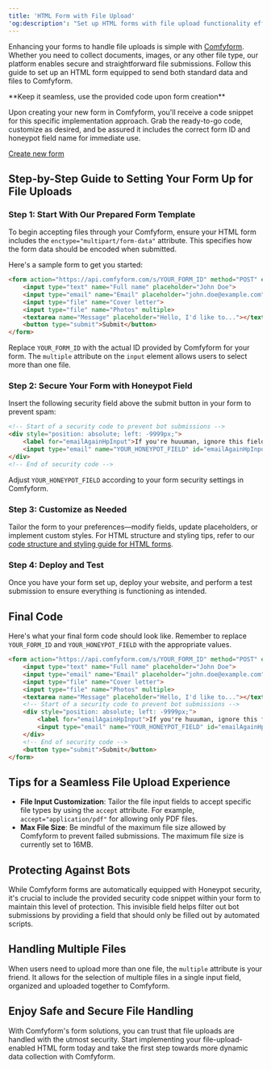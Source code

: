 ```yaml
---
title: 'HTML Form with File Upload'
'og:description': "Set up HTML forms with file upload functionality effortlessly on Comfyform. Follow our step-by-step guide for secure and user-friendly file submissions."
---
```


Enhancing your forms to handle file uploads is simple with [Comfyform](https://comfyform.com/). Whether you need to collect documents, images, or any other file type, our platform enables secure and straightforward file submissions. Follow this guide to set up an HTML form equipped to send both standard data and files to Comfyform.

<Tip>
**Keep it seamless, use the provided code upon form creation**

Upon creating your new form in Comfyform, you'll receive a code snippet for this specific implementation approach. Grab the ready-to-go code, customize as desired, and be assured it includes the correct form ID and honeypot field name for immediate use.

[Create new form](https://app.comfyform.com/forms/)
</Tip>

## Step-by-Step Guide to Setting Your Form Up for File Uploads

### Step 1: Start With Our Prepared Form Template

To begin accepting files through your Comfyform, ensure your HTML form includes the `enctype="multipart/form-data"` attribute. This specifies how the form data should be encoded when submitted.

Here's a sample form to get you started:

```html
<form action="https://api.comfyform.com/s/YOUR_FORM_ID" method="POST" enctype="multipart/form-data">
    <input type="text" name="Full name" placeholder="John Doe">
    <input type="email" name="Email" placeholder="john.doe@example.com">
    <input type="file" name="Cover letter">
    <input type="file" name="Photos" multiple>
    <textarea name="Message" placeholder="Hello, I'd like to..."></textarea>
    <button type="submit">Submit</button>
</form>
```

Replace `YOUR_FORM_ID` with the actual ID provided by Comfyform for your form. The `multiple` attribute on the `input` element allows users to select more than one file.

### Step 2: Secure Your Form with Honeypot Field

Insert the following security field above the submit button in your form to prevent spam:

```html
<!-- Start of a security code to prevent bot submissions -->
<div style="position: absolute; left: -9999px;">
    <label for="emailAgainHpInput">If you're huuuman, ignore this field</label>
    <input type="email" name="YOUR_HONEYPOT_FIELD" id="emailAgainHpInput" placeholder="your@email.com" tabindex="-1" autocomplete="nopls" data-1p-ignore data-lpignore="true">
</div>
<!-- End of security code -->
```

Adjust `YOUR_HONEYPOT_FIELD` according to your form security settings in Comfyform.

### Step 3: Customize as Needed

Tailor the form to your preferences—modify fields, update placeholders, or implement custom styles. For HTML structure and styling tips, refer to our [code structure and styling guide for HTML forms](https://comfyform.com/blog/how-to-structure-and-style-form-html-code-correctly-ux/).

### Step 4: Deploy and Test

Once you have your form set up, deploy your website, and perform a test submission to ensure everything is functioning as intended.

## Final Code

Here's what your final form code should look like. Remember to replace `YOUR_FORM_ID` and `YOUR_HONEYPOT_FIELD` with the appropriate values.

```html
<form action="https://api.comfyform.com/s/YOUR_FORM_ID" method="POST" enctype="multipart/form-data">
    <input type="text" name="Full name" placeholder="John Doe">
    <input type="email" name="Email" placeholder="john.doe@example.com">
    <input type="file" name="Cover letter">
    <input type="file" name="Photos" multiple>
    <textarea name="Message" placeholder="Hello, I'd like to..."></textarea>
    <!-- Start of a security code to prevent bot submissions -->
    <div style="position: absolute; left: -9999px;">
        <label for="emailAgainHpInput">If you're huuuman, ignore this field</label>
        <input type="email" name="YOUR_HONEYPOT_FIELD" id="emailAgainHpInput" placeholder="your@email.com" tabindex="-1" autocomplete="nopls" data-1p-ignore data-lpignore="true">
    </div>
    <!-- End of security code -->
    <button type="submit">Submit</button>
</form>
```

## Tips for a Seamless File Upload Experience

- **File Input Customization**: Tailor the file input fields to accept specific file types by using the `accept` attribute. For example, `accept="application/pdf"` for allowing only PDF files.
- **Max File Size**: Be mindful of the maximum file size allowed by Comfyform to prevent failed submissions. The maximum file size is currently set to 16MB.

## Protecting Against Bots

While Comfyform forms are automatically equipped with Honeypot security, it's crucial to include the provided security code snippet within your form to maintain this level of protection. This invisible field helps filter out bot submissions by providing a field that should only be filled out by automated scripts.

## Handling Multiple Files

When users need to upload more than one file, the `multiple` attribute is your friend. It allows for the selection of multiple files in a single input field, organized and uploaded together to Comfyform.

## Enjoy Safe and Secure File Handling

With Comfyform's form solutions, you can trust that file uploads are handled with the utmost security. Start implementing your file-upload-enabled HTML form today and take the first step towards more dynamic data collection with Comfyform.